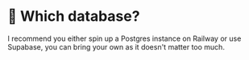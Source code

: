# 💭 Which database?

I recommend you either spin up a Postgres instance on Railway or use Supabase, you can bring your own as it doesn't matter too much.
